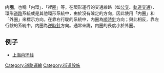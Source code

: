 {{redirect2|内环|RNA結構|內環結構}}
{{unreferenced|time=2018-01-27T05:17:13+00:00}}
'''内圈'''，也稱「内環」、「裡圈」等。在環形運行的交通線路（如[[公共交通|公交]]、[[城市軌道交通系統|軌道交通]]）、環形[[道路|道路]]系統或是其他環形系統中，由於沒有確定的方向，因此使用「内圈」和「外圈」來標示方向。在靠右行駛的系統中，内圈為[[順時針|順時針]]方向；與此相反，靠左行駛的系統中，内圈為[[逆時針|逆時針]]方向。通常來説，内圈的長度小於外圈。

==例子==
*[[上海内环线|上海内环线]]

{{Transp-stub}}

[[Category:道路運輸|Category:道路運輸]]
[[Category:街道設施|Category:街道設施]]